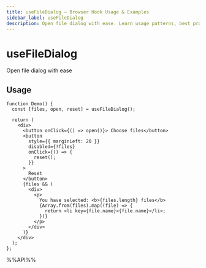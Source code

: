 ```yaml
---
title: useFileDialog – Browser Hook Usage & Examples
sidebar_label: useFileDialog
description: Open file dialog with ease. Learn usage patterns, best practices, and code examples for React developers.
---
```

# useFileDialog

Open file dialog with ease


## Usage

```tsx live
function Demo() {
  const [files, open, reset] = useFileDialog();

  return (
    <div>
      <button onClick={() => open()}> Choose files</button>
      <button
        style={{ marginLeft: 20 }}
        disabled={!files}
        onClick={() => {
          reset();
        }}
      >
        Reset
      </button>
      {files && (
        <div>
          <p>
            You have selected: <b>{files.length} files</b>
            {Array.from(files).map((file) => {
              return <li key={file.name}>{file.name}</li>;
            })}
          </p>
        </div>
      )}
    </div>
  );
};

```

%%API%%
